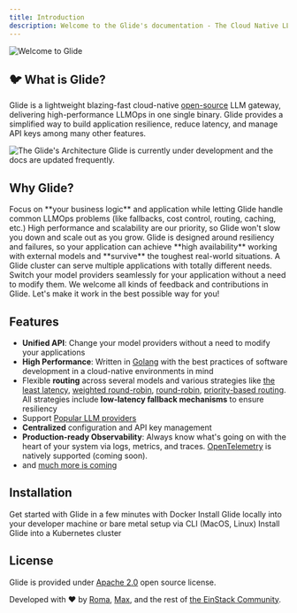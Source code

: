 ```yaml
---
title: Introduction
description: Welcome to the Glide's documentation - The Cloud Native LLM Gateway
---
```


<img className="w-full" src={IntroBanner.src} alt="Welcome to Glide" />

## 🐦 What is Glide?

Glide is a lightweight blazing-fast cloud-native [open-source](https://opensource.com/resources/what-open-source) LLM gateway, delivering high-performance LLMOps in one single binary.
Glide provides a simplified way to build application resilience, reduce latency, and manage API keys among many other features.

<img className="w-full" src={Marketecture.src} alt="The Glide's Architecture" />

<Callout type="warning" emoji="⚠️">
    Glide is currently under development and the docs are updated frequently.
</Callout>

## Why Glide?

<Cards columns={2}>
    <Card
        icon="wand-magic-sparkles"
        title="The True Gateway"
    >
        Focus on **your business logic** and application while letting Glide handle common LLMOps problems (like fallbacks, cost control, routing, caching, etc.)
    </Card>
    <Card
        icon="bolt"
        title="Blazing-Fast & Cloud-Native"
    >
        High performance and scalability are our priority, so Glide won't slow you down and scale out as you grow.
    </Card>
    <Card
        icon="scale-balanced"
        title="Resilient"
    >
        Glide is designed around resiliency and failures, so your application can achieve **high availability** working with external models and **survive** the toughest real-world situations.
    </Card>
    <Card
        icon="puzzle-piece"
        title="Configurable"
    >
        A Glide cluster can serve multiple applications with totally different needs.
    </Card>
    <Card
        icon="plug"
        title="No Vendor Lock-Ins"
    >
        Switch your model providers seamlessly for your application without a need to modify them.
    </Card>
    <Card
        icon="people-group"
        title="Open Source"
    >
        We welcome all kinds of feedback and contributions in Glide. Let's make it work in the best possible way for you!
    </Card>
</Cards>

## Features

- **Unified API**: Change your model providers without a need to modify your applications
- **High Performance**: Written in [Golang](https://go.dev/) with the best practices of software development in a cloud-native environments in mind
- Flexible **routing** across several models and various strategies like [the least latency](/essentials/routers#least-latency-router), [weighted round-robin](http://localhost:3000/essentials/routers#weighted-round-robin-router), [round-robin](http://localhost:3000/essentials/routers#round-robin-router), [priority-based routing](/essentials/routers#priority-router). All strategies include **low-latency fallback mechanisms** to ensure resiliency
- Support [Popular LLM providers](/essentials/providers)
- **Centralized** configuration and API key management
- **Production-ready Observability**: Always know what's going on with the heart of your system via logs, metrics, and traces. [OpenTelemetry](https://opentelemetry.io/) is natively supported (coming soon).
- and [much more is coming](https://github.com/EinStack/glide/blob/develop/ROADMAP.md)

## Installation

<Cards columns={2}>
    <Card
        icon="docker"
        title="Docker"
        color="#0078d3"
        href="/installation/docker/"
    >
        Get started with Glide in a few minutes with Docker
    </Card>
    <Card
        icon="terminal"
        title="Command Line Interface (CLI)"
        color="#0078d3"
        href="/installation/local/"
    >
        Install Glide locally into your developer machine or bare metal setup via CLI (MacOS, Linux)
    </Card>
    <Card
        icon="cloud"
        title="Kubernetes"
        color="#0078d3"
        href="/installation/kubernetes/"
    >
        Install Glide into a Kubernetes cluster
    </Card>
</Cards>

## License

Glide is provided under [Apache 2.0](https://github.com/EinStack/glide/blob/develop/LICENSE) open source license.

Developed with ❤️ by [Roma](https://github.com/roma-glushko), [Max](https://github.com/mkrueger12), and the rest of [the EinStack Community](https://github.com/EinStack).
